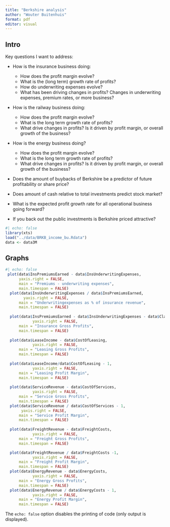 ```yaml
---
title: "Berkshire analysis"
author: "Wouter Buitenhuis"
format: pdf
editor: visual
---
```


## Intro

Key questions I want to address:

-   How is the insurance business doing:

    -   How does the profit margin evolve?
    -   What is the (long term) growth rate of profits?
    -   How do underwriting expenses evolve?
    -   What has been driving changes in profits? Changes in underwriting expenses, premium rates, or more business?

-   How is the railway business doing:

    -   How does the profit margin evolve?
    -   What is the long term growth rate of profits?
    -   What drive changes in profits? Is it driven by profit margin, or overall growth of the business?

-   How is the energy business doing?

    -   How does the profit margin evolve?
    -   What is the long term growth rate of profits?
    -   What drive changes in profits? Is it driven by profit margin, or overall growth of the business?

-   Does the amount of buybacks of Berkshire be a predictor of future profitability or share price?

-   Does amount of cash relative to total investments predict stock market?

-   What is the expected profit growth rate for all operational business going forward?

-   If you back out the public investments is Berkshire priced attractive?

```r
#| echo: false
library(xts)
load("../data/BRKB_income_bu.Rdata")
data <- data3M
```

## Graphs

```r
#| echo: false
 plot(data$InsPremiumsEarned - data$InsUnderwritingExpenses,
      yaxis.right = FALSE,
      main = "Premiums - underwriting expenses",
      main.timespan = FALSE)
  plot(data$InsUnderwritingExpenses / data$InsPremiumsEarned,
        yaxis.right = FALSE,
      main = "Underwritingexpenses as % of insurance revenue",
      main.timespan = FALSE)
  
  plot(data$InsPremiumsEarned - data$InsUnderwritingExpenses - data$ClaimsPropertyLiability - data$PolicyHolderBenefits,
            yaxis.right = FALSE,
      main = "Insurance Gross Profits",
      main.timespan = FALSE)
  
  plot(data$LeaseIncome - data$CostOfLeasing,
            yaxis.right = FALSE,
      main = "Leasing Gross Profits",
      main.timespan = FALSE)
  
  plot(data$LeaseIncome/data$CostOfLeasing - 1,
            yaxis.right = FALSE,
      main = "Leasing Profit Margin",
      main.timespan = FALSE)
  
  plot(data$ServiceRevenue - data$CostOfServices,
            yaxis.right = FALSE,
      main = "Service Gross Profits",
      main.timespan = FALSE)
  plot(data$ServiceRevenue / data$CostOfServices - 1,
       yaxis.right = FALSE,
      main = "Service Profit Margin",
      main.timespan = FALSE)
  
  plot(data$FreightRevenue - data$FreightCosts,
            yaxis.right = FALSE,
      main = "Freight Gross Profits",
      main.timespan = FALSE)

  plot(data$FreightRevenue / data$FreightCosts -1,
            yaxis.right = FALSE,
      main = "Freight Profit Margin",
      main.timespan = FALSE)
  plot(data$EnergyRevenue - data$EnergyCosts,
            yaxis.right = FALSE,
      main = "Energy Gross Profits",
      main.timespan = FALSE)
  plot(data$EnergyRevenue / data$EnergyCosts - 1,
            yaxis.right = FALSE,
      main = "Energy Profit Margin",
      main.timespan = FALSE)
```

The `echo: false` option disables the printing of code (only output is displayed).
